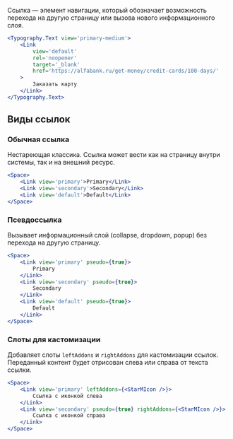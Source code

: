 Ссылка — элемент навигации, который обозначает возможность перехода на другую страницу
или вызова нового информационного слоя.

```jsx live
<Typography.Text view='primary-medium'>
    <Link
        view='default'
        rel='noopener'
        target='_blank'
        href='https://alfabank.ru/get-money/credit-cards/100-days/'
    >
        Заказать карту
    </Link>
</Typography.Text>
```

## Виды ссылок

### Обычная ссылка

Нестареющая классика. Ссылка может вести как на страницу внутри системы, так и на внешний ресурс.

```jsx live
<Space>
    <Link view='primary'>Primary</Link>
    <Link view='secondary'>Secondary</Link>
    <Link view='default'>Default</Link>
</Space>
```

### Псевдоссылка

Вызывает информационный слой (collapse, dropdown, popup) без перехода на другую страницу.

```jsx live
<Space>
    <Link view='primary' pseudo={true}>
        Primary
    </Link>
    <Link view='secondary' pseudo={true}>
        Secondary
    </Link>
    <Link view='default' pseudo={true}>
        Default
    </Link>
</Space>
```

### Слоты для кастомизации

Добавляет слоты `leftAddons` и `rightAddons` для кастомизации ссылок.
Переданный контент будет отрисован слева или справа от текста ссылки.

```jsx live
<Space>
    <Link view='primary' leftAddons={<StarMIcon />}>
        Ссылка с иконкой слева
    </Link>
    <Link view='secondary' pseudo={true} rightAddons={<StarMIcon />}>
        Ссылка с иконкой справа
    </Link>
</Space>
```
